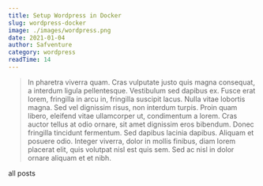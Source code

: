 ```yaml
---
title: Setup Wordpress in Docker
slug: wordpress-docker
image: ./images/wordpress.png
date: 2021-01-04
author: Safventure
category: wordpress
readTime: 14
---
```



<blockquote>
 In pharetra viverra quam. Cras vulputate justo quis magna consequat, a interdum ligula pellentesque. Vestibulum sed dapibus ex. Fusce erat lorem, fringilla in arcu in, fringilla suscipit lacus. Nulla vitae lobortis magna. Sed vel dignissim risus, non interdum turpis. Proin quam libero, eleifend vitae ullamcorper ut, condimentum a lorem. Cras auctor tellus at odio ornare, sit amet dignissim eros bibendum. Donec fringilla tincidunt fermentum. Sed dapibus lacinia dapibus. Aliquam et posuere odio. Integer viverra, dolor in mollis finibus, diam lorem placerat elit, quis volutpat nisl est quis sem. Sed ac nisl in dolor ornare aliquam et et nibh.
</blockquote>


<Link to="/posts" className="btn center-btn">
  all posts
</Link>
